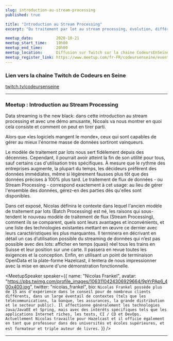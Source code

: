 ```yaml
---
slug: introduction-au-stream-processing
published: true

title: "Introduction au Stream Processing"
excerpt: "Du traitement par lot au stream processing, évolution, différences, cas d'usage et live demo !"

meetup_date:          2020-10-21
meetup_start_time:    19h00
meetup_end_time:      20h00
meetup_location:      Diffusion sur Twitch sur la chaine CodeursEnSeine
meetup_register_link: https://www.meetup.com/fr-FR/codeursenseine/events/273818012/
---
```



### Lien vers la chaine Twitch de Codeurs en Seine

<a href="https://www.twitch.tv/codeursenseine">twitch.tv/codeursenseine</a>

---

### Meetup : Introduction au Stream Processing

Data streaming is the new black: dans cette introduction au stream processing
et avec une démo amusante, Nicoals va nous montrer en quoi cela consiste et
comment on peut en tirer parti.

Alors que «les logiciels mangent le monde», ceux qui sont capables de gérer
au mieux l'énorme masse de données sortiront vainqueurs.

Le modèle de traitement par lots nous sert fidèlement depuis des décennies.
Cependant, il pourrait avoir atteint la fin de son utilité pour tous, sauf
certains cas d'utilisation très spécifiques. À mesure que le rythme des
entreprises augmente, la plupart du temps, les décideurs préfèrent des
données immédiates, même si légèrement fausses plus tôt que des données
précises à 100% plus tard. Le traitement de flux de données - ou Stream
Processing - correspond exactement à cet usage: au lieu de gérer l'ensemble
des données, gérez-en des parties dès qu'elles sont disponibles.

Dans cet exposé, Nicolas définira le contexte dans lequel l'ancien modèle de
traitement par lots (Batch Processing) est né, les raisons qui sous-tendent
le nouveau modèle de traitement de flux (Stream Processing), comment ils se
comparent, quels sont leurs avantages et inconvénients, et une liste des
technologies existantes mettant en œuvre ce dernier avec leurs
caractéristiques les plus marquantes. Il terminera en décrivant en détail un
cas d’utilisation possible du streaming de données qui n’est pas possible
avec des lots: afficher en temps (quasi) réel tous les trains en Suisse et
leur position sur une carte. Il passera en revue toutes les exigences et
la conception. Enfin, en utilisant un point de terminaison OpenData et la
plate-forme Hazelcast, il tentera de nous impressionner avec la mise en œuvre
d'une démonstration fonctionnelle.

<MeetupSpeaker speaker={{
  name: "Nicolas Frankel",
  avatar: "https://pbs.twimg.com/profile_images/1063110424306929664/9pYrPAp6_400x400.jpg",
  twitter: "nicolas_frankel",
  bio: `
Nicolas Frankel possède plus de 15 ans d'expérience dans le conseil pour de
nombreux clients différents, dans un large éventail de contextes (tels que
les télécommunications, la banque, les assurances, la grande distribution et
le secteur public). Il affectionne généralement les technologies Java/JavaEE
et Spring, mais avec des intérêts spécifiques tels que les applications
Internet riches, les tests, CI / CD et DevOps. Actuellement Nicolas travaille
pour Hazelcast et il officie également en tant que professeur dans des
universités et écoles supérieures, et est formateur et triple auteur de livres.
`
}} />



---